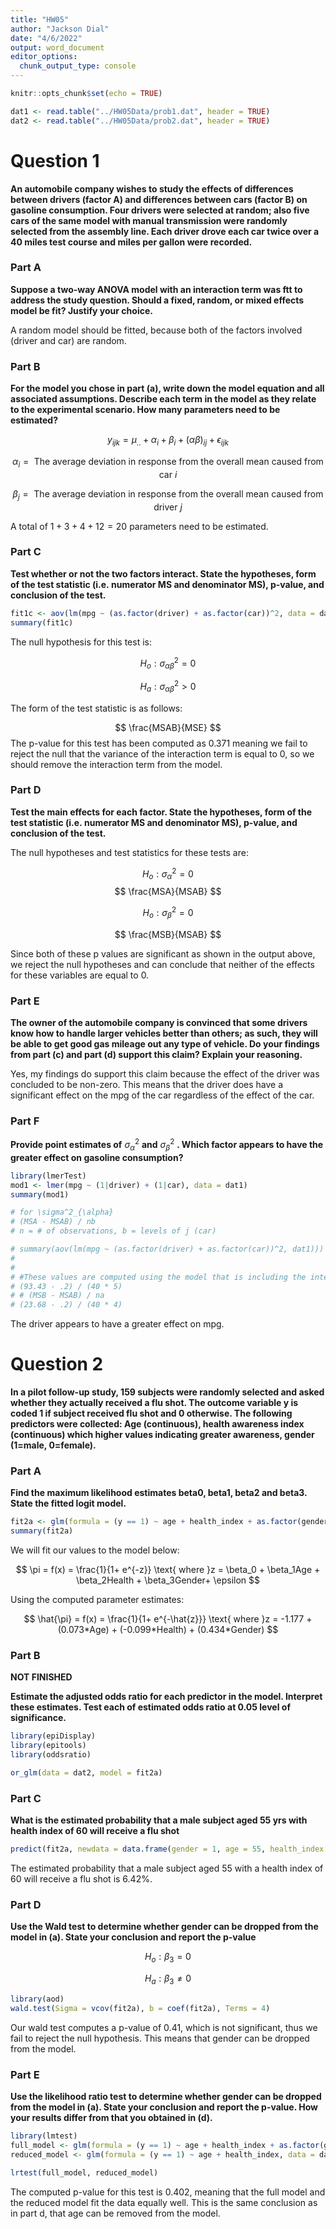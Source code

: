 ```yaml
---
title: "HW05"
author: "Jackson Dial"
date: "4/6/2022"
output: word_document
editor_options: 
  chunk_output_type: console
---
```


```r
knitr::opts_chunk$set(echo = TRUE)
```

```r
dat1 <- read.table("../HW05Data/prob1.dat", header = TRUE)
dat2 <- read.table("../HW05Data/prob2.dat", header = TRUE)
```

# Question 1

__An automobile company wishes to study the effects of differences between drivers (factor A) and differences between cars (factor B) on gasoline consumption. Four drivers were selected at random; also five cars of the same model with manual transmission were randomly selected from the assembly line. Each driver drove each car twice over a 40 miles test course and miles per gallon were recorded.__

### Part A

__Suppose a two-way ANOVA model with an interaction term was ftt to address the study question. Should a fixed, random, or mixed effects model be fit? Justify your choice.__

A random model should be fitted, because both of the factors involved (driver and car) are random.

### Part B

__For the model you chose in part (a), write down the model equation and all associated assumptions. Describe each term in the model as they relate to the experimental scenario. How many parameters need to be estimated?__

$$
y_{ijk} = \mu_{..} + \alpha_i + \beta_i + (\alpha \beta)_{ij} + \epsilon_{ijk}
$$

$$
\alpha_i = \text{ The average deviation in response from the overall mean caused from car }i
$$

$$
\beta_j = \text{ The average deviation in response from the overall mean caused from driver }j
$$

A total of $1 + 3 + 4 + 12 = 20$ parameters need to be estimated. 

### Part C

__Test whether or not the two factors interact. State the hypotheses, form of the test statistic (i.e. numerator MS and denominator MS), p-value, and conclusion of the test.__

```r
fit1c <- aov(lm(mpg ~ (as.factor(driver) + as.factor(car))^2, data = dat1))
summary(fit1c)
```
The null hypothesis for this test is:

$$
H_o:\sigma_{\alpha\beta}^2 = 0
$$

$$
H_a:\sigma_{\alpha\beta}^2 > 0
$$

The form of the test statistic is as follows:

$$
\frac{MSAB}{MSE}
$$
The p-value for this test has been computed as $0.371$ meaning we fail to reject the null that the variance of the interaction term is equal to 0, so we should remove the interaction term from the model.

### Part D

__Test the main effects for each factor. State the hypotheses, form of the test statistic (i.e. numerator MS and denominator MS), p-value, and conclusion of the test.__


The null hypotheses and test statistics for these tests are:

$$
H_o:\sigma_{\alpha}^2 = 0
$$
$$
\frac{MSA}{MSAB}
$$


$$
H_o:\sigma_{\beta}^2 = 0
$$

$$
\frac{MSB}{MSAB}
$$

Since both of these p values are significant as shown in the output above, we reject the null hypotheses and can conclude that neither of the effects for these variables are equal to 0.

### Part E

__The owner of the automobile company is convinced that some drivers know how to handle larger vehicles better than others; as such, they will be able to get good gas mileage out any type of vehicle. Do your findings from part (c) and part (d) support this claim? Explain your reasoning.__

Yes, my findings do support this claim because the effect of the driver was concluded to be non-zero. This means that the driver does have a significant effect on the mpg of the car regardless of the effect of the car.

### Part F

__Provide point estimates of__ $\sigma^2_{\alpha}$ __and__ $\sigma^2_{\beta}$ __. Which factor appears to have the greater effect on gasoline consumption?__

```r
library(lmerTest)
mod1 <- lmer(mpg ~ (1|driver) + (1|car), data = dat1)
summary(mod1)

# for \sigma^2_{\alpha}
# (MSA - MSAB) / nb
# n = # of observations, b = levels of j (car)

# summary(aov(lm(mpg ~ (as.factor(driver) + as.factor(car))^2, dat1)))
# 
# 
# #These values are computed using the model that is including the interaction
# (93.43 - .2) / (40 * 5)
# # (MSB - MSAB) / na
# (23.68 - .2) / (40 * 4)


```

The driver appears to have a greater effect on mpg.

# Question 2

__In a pilot follow-up study, 159 subjects were randomly selected and asked whether they actually received a flu shot. The outcome variable y is coded 1 if subject received flu shot and 0 otherwise. The following predictors were collected: Age (continuous), health awareness index (continuous) which higher values indicating greater awareness, gender (1=male, 0=female).__

### Part A

__Find the maximum likelihood estimates beta0, beta1, beta2 and beta3. State the fitted logit model.__

```r
fit2a <- glm(formula = (y == 1) ~ age + health_index + as.factor(gender), data = dat2, family = "binomial")
summary(fit2a)
```

We will fit our values to the model below:

$$
\pi = f(x) = \frac{1}{1+ e^{-z}} \text{ where }z = \beta_0 + \beta_1Age + \beta_2Health + \beta_3Gender+ \epsilon
$$

Using the computed parameter estimates:

$$
\hat{\pi} = f(x) = \frac{1}{1+ e^{-\hat{z}}} \text{ where }z = -1.177 + (0.073*Age) + (-0.099*Health) + (0.434*Gender)
$$


### Part B

**NOT FINISHED**

__Estimate the adjusted odds ratio for each predictor in the model. Interpret these estimates. Test each of estimated odds ratio at 0.05 level of significance.__

```r
library(epiDisplay)
library(epitools)
library(oddsratio)

or_glm(data = dat2, model = fit2a)

```

### Part C

__What is the estimated probability that a male subject aged 55 yrs with health index of 60 will receive a flu shot__

```r
predict(fit2a, newdata = data.frame(gender = 1, age = 55, health_index = 60), type = "response")
```

The estimated probability that a male subject aged 55 with a health index of 60 will receive a flu shot is 6.42%.

### Part D

__Use the Wald test to determine whether gender can be dropped from the model in (a). State your conclusion and report the p-value__

$$
H_o: \beta_3 = 0
$$

$$
H_a: \beta_3 \neq 0
$$

```r
library(aod)
wald.test(Sigma = vcov(fit2a), b = coef(fit2a), Terms = 4)
```

Our wald test computes a p-value of 0.41, which is not significant, thus we fail to reject the null hypothesis. This means that gender can be dropped from the model.


### Part E

__Use the likelihood ratio test to determine whether gender can be dropped from the model in (a). State your conclusion and report the p-value. How your results differ from that you obtained in (d).__

```r
library(lmtest)
full_model <- glm(formula = (y == 1) ~ age + health_index + as.factor(gender), data = dat2, family = "binomial")
reduced_model <- glm(formula = (y == 1) ~ age + health_index, data = dat2, family = "binomial")

lrtest(full_model, reduced_model)
```

The computed p-value for this test is 0.402, meaning that the full model and the reduced model fit the data equally well. This is the same conclusion as in part d, that age can be removed from the model.


